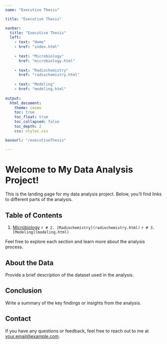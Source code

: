 ```yaml
---
name: "Executive Thesis"

title: "Executive Thesis"

navbar:
  title: "Executive Thesis"
  left:
    - text: "Home"
    - href: "index.html"
    
    - text: "Microbiology"
      href: "microbiology.html"  
      
    - text: "Radiochemistry"
      href: "radiochemistry.html"  
      
    - text: "Modeling"
    - href: "modeling.html" 
    
output:
  html_document:
    theme: cosmo
    toc: true
    toc_float: true
    toc_collapsed: false
    toc_depth: 2
    css: styles.css

baseurl: "/executiveThesis"  

---
```


# Welcome to My Data Analysis Project!

This is the landing page for my data analysis project. Below, you'll find links to different parts of the analysis.

## Table of Contents

1. [Microbiology](microbiology.html)
`r # 2. [Radiochemistry](radiochemistry.html) `
`r # 3. [Modeling](modeling.html) `


Feel free to explore each section and learn more about the analysis process.

## About the Data

Provide a brief description of the dataset used in the analysis.

## Conclusion

Write a summary of the key findings or insights from the analysis.

## Contact

If you have any questions or feedback, feel free to reach out to me at [your.email@example.com](mailto:your.email@example.com).
